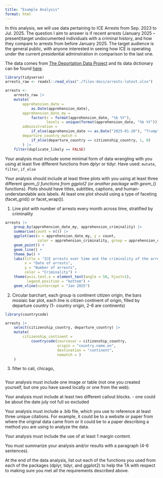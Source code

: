 ```yaml
---
title: "Example Analysis"
format: html
---
```

In this analysis, we will use data pertaining to ICE Arrests from Sep. 2023 to Jul. 2025. The question I aim to answer is if recent arrests (January 2025 – present)target undocumented individuals with a criminal history, and how they compare to arrests from before January 2025. The target audience is the general public, with anyone interested in seeing how ICE is operating under the current presidential adminstration in comparison to the last one. 

The data comes from [The Deportation Data Project](https://deportationdata.org/data/ice.html) and its data dictionary can be found [here](https://deportationdata.org/docs/ice/codebook.html).

```r
library(tidyverse)
arrests_raw <- readxl::read_xlsx("./files-docs/arrests-latest.xlsx")
```


```r
arrests <- 
    arrests_raw |> 
    mutate(
        apprehension_date = 
            as.Date(apprehension_date),
        apprehension_date_my = 
            factor(x = format(apprehension_date, "%b %Y"), 
                   levels = unique(format(apprehension_date, "%b %Y"))),
        administration = 
            if_else(apprehension_date >= as.Date("2025-01-20"), "Trump", "Biden"),
        departure_country_match = 
            if_else(departure_country == citizenship_country, 1, 0)
        ) |> 
    filter(duplicate_likely == FALSE)
```

Your analysis must include some minimal form of data wrangling with you using at least five different functions from dplyr or tidyr. Have used: `mutate`, `filter`, `if_else`

Your analysis should include at least three plots with you using at least three different geom_*() functions from ggplot2 (or another package with geom_*() functions).
Plots should have titles, subtitles, captions, and human-understandable axis labels.
At least one plot should using a type of faceting (facet_grid() or facet_wrap()).

1. Line plot with number of arrests every month across time, stratified by criminality

```r
arrests |> 
    group_by(apprehension_date_my, apprehension_criminality) |> 
    summarise(count = n()) |> 
    ggplot(aes(x = apprehension_date_my, y = count, 
               color = apprehension_criminality, group = apprehension_criminality)) +
    geom_point() + 
    geom_line() + 
    theme_bw() + 
    labs(title = "ICE arrests over time and the criminality of the arrestees", 
         x = "Date of arrests", 
         y = "Number of arrests",
         color = "Criminality") + 
    theme(axis.text.x = element_text(angle = 50, hjust=1),
          legend.position = "bottom") +
    geom_vline(xintercept = "Jan 2025")
```

2. Circular barchart, each group is continent citizen origin, the bars
    mosiaic bar plot, each line is citizen continent of origin, filled by departure country (1- country origin, 2-6 are continents)
```r
library(countrycode)

arrests |> 
    select(citizenship_country, departure_country) |> 
    mutate(
        citizenship_continent = 
            countrycode(sourcevar = citizenship_country, 
                        origin = "country.name.en", 
                        destination = "continent",
                        nomatch = )
    )


```

3. filter to cali, chicago, 

```r

```

Your analysis must include one image or table (not one you created yourself, but one you have saved locally or one from the web).

Your analysis must include at least two different callout blocks.
    - one could be about the date july not full so excluded

Your analysis must include a .bib file, which you use to reference at least three unique citations. For example, it could be to a website or paper from where the original data came from or it could be to a paper describing a method you are using to analyze the data.

Your analysis must include the use of at least 1 margin content.

You must summarize your analysis and/or results with a paragraph (4-6 sentences).

At the end of the data analysis, list out each of the functions you used from each of the packages (dplyr, tidyr, and ggplot2) to help the TA with respect to making sure you met all the requirements described above.